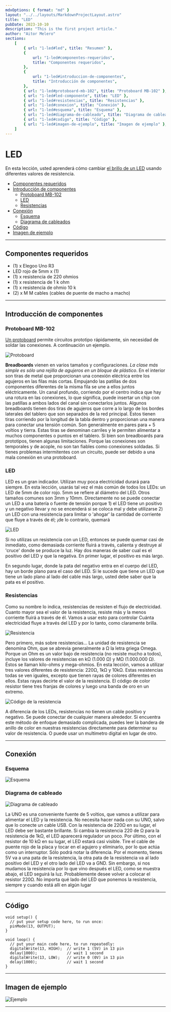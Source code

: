 ```yaml
---
mdxOptions: { format: "md" }
layout: "../../layouts/MarkdownProjectLayout.astro"
title: "LED"
pubDate: 2023-10-10
description: "This is the first project article."
author: "Aitor Melero"
sections:
    [
        { url: "1-led#led", title: "Resumen" },
        {
            url: "1-led#componentes-requeridos",
            title: "Componentes requeridos",
        },
        {
            url: "1-led#introduccion-de-componentes",
            title: "Introducción de componentes",
        },
        { url: "1-led#protoboard-mb-102", title: "Protoboard MB-102" },
        { url: "1-led#led-componente", title: "LED" },
        { url: "1-led#resistencias", title: "Resistencias" },
        { url: "1-led#conexion", title: "Conexión" },
        { url: "1-led#esquema", title: "Esquema" },
        { url: "1-led#diagrama-de-cableado", title: "Diagrama de cableados" },
        { url: "1-led#codigo", title: "Código" },
        { url: "1-led#imagen-de-ejemplo", title: "Imagen de ejemplo" },
    ]
---
```



# <div id="led"></div>LED

En esta lección, usted aprenderá cómo cambiar [el brillo de un LED](#led-componente) usando diferentes valores
de resistencia.

-   [Componentes requeridos](#componentes-requeridos)
-   [Introducción de componentes](#introduccion-de-componentes)
    -   [Protoboard MB-102](#protoboard-mb-102)
    -   [LED](#led-componente)
    -   [Resistencias](#resistencias)
-   [Conexión](#conexion)
    -   [Esquema](#esquema)
    -   [Diagrama de cableados](#diagrama-de-cableado)
-   [Código](#codigo)
-   [Imagen de ejemplo](#imagen-de-ejemplo)

---

## <div id="componentes-requeridos"></div> Componentes requeridos

-   (1) x Elegoo Uno R3
-   LED rojo de 5mm x (1)
-   (1) x resistencia de 220 ohmios
-   (1) x resistencia de 1 k ohm
-   (1) x resistencia de ohmio 10 k
-   (2) x M M cables (cables de puente de macho a macho)

---

## <div id="introduccion-de-componentes"></div> Introducción de componentes

### <div id="protoboard-mb-102"></div> Protoboard MB-102

[Un protoboard](https://www.arduino.cc/) permite circuitos prototipo rápidamente, sin necesidad de soldar las
conexiones. A continuación un ejemplo.

![Protoboard](./images/image_1.png)

**Breadboards** vienen en varios tamaños y configuraciones. _La clase más simple es sólo una
rejilla de agujeros en un bloque de plástico_. En el interior son tiras de metal que
proporcionan una conexión eléctrica entre los agujeros en las filas más cortas. Empujando
las patillas de dos componentes diferentes de la misma fila se une a ellos juntos
eléctricamente. Un canal profundo, corriendo por el centro indica que hay una rotura en las
conexiones, lo que significa, puede insertar un chip con las patillas a ambos lados del canal
sin conectarlos juntos. Algunos breadboards tienen dos tiras de agujeros que corre a lo largo
de los bordes laterales del tablero que son separados de la red principal. Éstos tienen tiras
corriendo por la longitud de la tabla dentro y proporcionan una manera para conectar una
tensión común. Son generalmente en pares para + 5 voltios y tierra. Estas tiras se denominan
carriles y le permiten alimentar a muchos componentes o puntos en el tablero.
Si bien son breadboards para prototipos, tienen algunas limitaciones. Porque las conexiones
son temporales y de acople, no son tan fiables como conexiones soldadas. Si tienes
problemas intermitentes con un circuito, puede ser debido a una mala conexión en una
protoboard.

### <div id="led-componente"></div> LED

LED es un gran indicador. Utilizan muy poca electricidad durará para siempre.
En esta lección, usarás tal vez el más común de todos los LEDs: un LED de 5mm de color
rojo. 5mm se refiere al diámetro del LED. Otros tamaños comunes son 3mm y 10mm.
Directamente no se puede conectar un LED a una batería o fuente de tensión porque 1) el
LED tiene un positivo y un negativo llevar y no se encenderá si se coloca mal y debe
utilizarse 2) un LED con una resistencia para limitar o 'ahogar' la cantidad de corriente que
fluye a través de él; ¡de lo contrario, quemará

![LED](./images/image_2.png)

Si no utilizas un resistencia con un LED, entonces se puede quemar casi de inmediato, como
demasiada corriente fluirá a través, calienta y destruye al 'cruce' donde se produce la luz.
Hay dos maneras de saber cual es el positivo del LED y que la negativa.
En primer lugar, el positivo es más largo.

En segundo lugar, donde la pata del negativo entra en el cuerpo del LED, hay un borde plano
para el caso del LED.
Si le sucede que tiene un LED que tiene un lado plano al lado del cable más largo, usted debe
saber que la pata es el positivo.

### <div id="resistencias"></div> Resistencias

Como su nombre lo indica, resistencias de resisten el flujo de electricidad. Cuanto mayor sea
el valor de la resistencia, resiste más y la menos corriente fluirá a través de él. Vamos a usar
esto para controlar Cuánta electricidad fluye a través del LED y por lo tanto, como claramente
brilla.

![Resistencia](./images/image_3.png)

Pero primero, más sobre resistencias...
La unidad de resistencia se denomina Ohm, que se abrevia generalmente a &Omega; la letra griega
Omega. Porque un Ohm es un valor bajo de resistencia (no resiste mucho a todos), incluye
los valores de resistencias en k&Omega; (1.000 &Omega;) y M&Omega; (1.000.000 &Omega;). Éstos se llaman kilo-ohms y
mega-ohmios.
En esta lección, vamos a utilizar tres valores diferentes de resistencia: 220&Omega;, 1k&Omega; y 10k&Omega;.
Estas resistencias todas se ven iguales, excepto que tienen rayas de colores diferentes en
ellos. Estas rayas decirte el valor de la resistencia.
El código de color resistor tiene tres franjas de colores y luego una banda de oro en un
extremo.

![Código de la resistencia](./images/image_4.png)

A diferencia de los LEDs, resistencias no tienen un cable positivo y negativo. Se puede
conectar de cualquier manera alrededor.
Si encuentra este método de enfoque demasiado complicada, puedes leer la bandera de
anillo de color en nuestras resistencias directamente para determinar su valor de resistencia.
O puede usar un multímetro digital en lugar de otro.

---

## <div id="conexion"></div> Conexión

### <div id="esquema"></div> Esquema

![Esquema](./images/image_5.png)

### <div id="diagrama-de-cableado"></div> Diagrama de cableado

![Diagrama de cableado](./images/image_6.png)

La UNO es una conveniente fuente de 5 voltios, que vamos a utilizar para alimentar
el LED y la resistencia. No necesita hacer nada con su UNO, salvo que lo conecte un
cable USB.
Con la resistencia de 220&Omega; en su lugar, el LED debe ser bastante brillante. Si cambia
la resistencia 220 de &Omega; para la resistencia de 1k&Omega;, el LED aparecerá regulador un
poco. Por último, con el resistor de 10 k&Omega; en su lugar, el LED estará casi visible. Tire
el cable de puente rojo de la placa y tocar en el agujero y eliminarlo, por lo que actúa
como un interruptor. Sólo podrá notar la diferencia.
Por el momento, tienes 5V va a una pata de la resistencia, la otra pata de la
resistencia va al lado positivo del LED y el otro lado del LED va a GND. Sin embargo,
si nos mudamos la resistencia por lo que vino después el LED, como se muestra abajo,
el LED seguirá la luz.
Probablemente desee volver a colocar el resistor 220&Omega;.
No importa qué lado del LED que ponemos la resistencia, siempre y cuando está allí
en algún lugar

---

## <div id="codigo"></div> Código

```
void setup() {
  // put your setup code here, to run once:
  pinMode(13, OUTPUT);
}

void loop() {
  // put your main code here, to run repeatedly:
  digitalWrite(13, HIGH);  // write 1 (5V) in 13 pin
  delay(1000);             // wait 1 second
  digitalWrite(13, LOW);   // write 0 (0V) in 13 pin
  delay(1000);             // wait 1 second
}
```

---

## <div id="imagen-de-ejemplo"></div> Imagen de ejemplo

![Ejemplo](./images/image_7.png)

---

